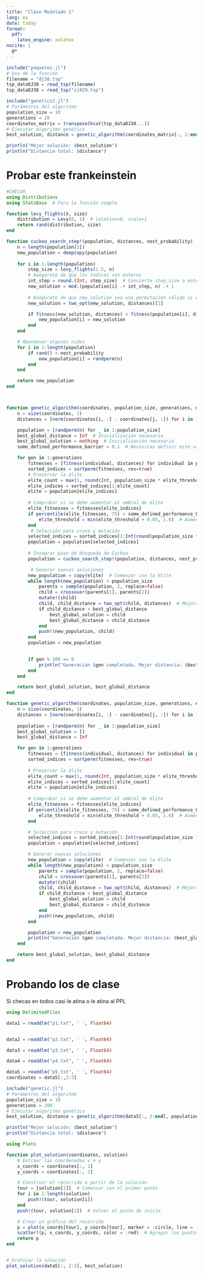 ```yaml
---
title: "Clase Modelado 1"
lang: es
date: today
format:
  pdf:
    latex_engine: xelatex
nocite: |
  @*
---
```


```julia
include("paquetes.jl")
# Uso de la función
filename = "dj38.tsp"
tsp_dataDJ38 = read_tsp(filename)
tsp_dataDJ38 = read_tsp("zi929.tsp")

```


```julia
include("genetics2.jl")
# Parámetros del algoritmo
population_size = 10
generations = 20
coordinates_matrix = transpose(hcat(tsp_dataDJ38...))
# Ejecutar algoritmo genético
best_solution, distance = genetic_algorithm(coordinates_matrix[:, 2:end], population_size, generations)

println("Mejor solución: $best_solution")
println("Distancia total: $distance")
```




# Probar este frankeinstein

```julia
#CHECAR
using Distributions
using StatsBase  # Para la función sample

function levy_flights(λ, size)
    distribution = Levy(0, 1)  # location=0, scale=1
    return rand(distribution, size)
end

function cuckoo_search_step!(population, distances, nest_probability)
    n = length(population[1])
    new_population = deepcopy(population)
    
    for i in 1:length(population)
        step_size = levy_flights(1.5, n)
        # Asegúrate de que los índices son enteros
        int_step = round.(Int, step_size)  # Convierte step_size a enteros
        new_solution = mod.(population[i] .+ int_step, n) .+ 1
        
        # Asegúrate de que new_solution sea una permutación válida si es necesario
        new_solution = two_opt(new_solution, distances)[1]

        if fitness(new_solution, distances) > fitness(population[i], distances)
            new_population[i] = new_solution
        end
    end

    # Abandonar algunos nidos
    for i in 1:length(population)
        if rand() < nest_probability
            new_population[i] = randperm(n)
        end
    end

    return new_population
end



function genetic_algorithm(coordinates, population_size, generations, nest_probability=.25, elite_threshold=0.1)
    n = size(coordinates, 1)
    distances = [norm(coordinates[i, :] - coordinates[j, :]) for i in 1:n, j in 1:n]

    population = [randperm(n) for _ in 1:population_size]
    best_global_distance = Inf  # Inicialización necesaria
    best_global_solution = nothing  # Inicialización necesaria
    some_defined_performance_barrier = 0.1  # Necesitas definir este valor apropiadamente

    for gen in 1:generations
        fitnesses = [fitness(individual, distances) for individual in population]
        sorted_indices = sortperm(fitnesses, rev=true)
        # Preservar la élite
        elite_count = max(1, round(Int, population_size * elite_threshold))
        elite_indices = sorted_indices[1:elite_count]
        elite = population[elite_indices]
        
        # Comprobar si se debe aumentar el umbral de élite
        elite_fitnesses = fitnesses[elite_indices]
        if percentile(elite_fitnesses, 75) > some_defined_performance_barrier
            elite_threshold = min(elite_threshold + 0.05, 1.0)  # Aumentar el umbral, hasta un máximo de 1.0
        end
         # Selección para cruce y mutación
        selected_indices = sorted_indices[1:Int(round(population_size * 0.5))]
        population = population[selected_indices]
        
        # Integrar paso de búsqueda de Cuckoo
        population = cuckoo_search_step!(population, distances, nest_probability)

         # Generar nuevas soluciones
        new_population = copy(elite)  # Comenzar con la élite
        while length(new_population) < population_size
            parents = sample(population, 2, replace=false)
            child = crossover(parents[1], parents[2])  
            mutate!(child)  
            child, child_distance = two_opt(child, distances)  # Mejorar con 2-opt
            if child_distance < best_global_distance
                best_global_solution = child
                best_global_distance = child_distance
            end
            push!(new_population, child)
        end
        population = new_population

        
        if gen % 100 == 0
            println("Generación $gen completada. Mejor distancia: $best_global_distance")
        end
    end

    return best_global_solution, best_global_distance
end


```


```julia
function genetic_algorithm(coordinates, population_size, generations, elite_threshold=10)
    n = size(coordinates, 1)
    distances = [norm(coordinates[i, :] - coordinates[j, :]) for i in 1:n, j in 1:n]
    
    population = [randperm(n) for _ in 1:population_size]
    best_global_solution = []
    best_global_distance = Inf

    for gen in 1:generations
        fitnesses = [fitness(individual, distances) for individual in population]
        sorted_indices = sortperm(fitnesses, rev=true)
        
        # Preservar la élite
        elite_count = max(1, round(Int, population_size * elite_threshold))
        elite_indices = sorted_indices[1:elite_count]
        elite = population[elite_indices]
        
        # Comprobar si se debe aumentar el umbral de élite
        elite_fitnesses = fitnesses[elite_indices]
        if percentile(elite_fitnesses, 75) > some_defined_performance_barrier
            elite_threshold = min(elite_threshold + 0.05, 1.0)  # Aumentar el umbral, hasta un máximo de 1.0
        end

        # Selección para cruce y mutación
        selected_indices = sorted_indices[1:Int(round(population_size * 0.5))]
        population = population[selected_indices]

        # Generar nuevas soluciones
        new_population = copy(elite)  # Comenzar con la élite
        while length(new_population) < population_size
            parents = sample(population, 2, replace=false)
            child = crossover(parents[1], parents[2])  
            mutate!(child)  
            child, child_distance = two_opt(child, distances)  # Mejorar con 2-opt
            if child_distance < best_global_distance
                best_global_solution = child
                best_global_distance = child_distance
            end
            push!(new_population, child)
        end

        population = new_population
        println("Generación $gen completada. Mejor distancia: $best_global_distance")
    end

    return best_global_solution, best_global_distance
end

```

# Probando los de clase

Si checas en todos casi le atina o le atina al PPL

```julia
using DelimitedFiles

data1 = readdlm("p1.txt", ' ', Float64)


data2 = readdlm("p2.txt", ' ', Float64)

data3 = readdlm("p3.txt", ' ', Float64)

data4 = readdlm("p4.txt", ' ', Float64)

data5 = readdlm("p5.txt", ' ', Float64)
coordinates = data5[:,2:3]

```

```julia
include("genetic.jl")
# Parámetros del algoritmo
population_size = 10
generations = 200
# Ejecutar algoritmo genético
best_solution, distance = genetic_algorithm(data5[:, 2:end], population_size, generations)

println("Mejor solución: $best_solution")
println("Distancia total: $distance")

```


```julia
using Plots

function plot_solution(coordinates, solution)
    # Extraer las coordenadas x e y
    x_coords = coordinates[:, 1]
    y_coords = coordinates[:, 2]

    # Construir el recorrido a partir de la solución
    tour = [solution[1]]  # Comenzar con el primer punto
    for i in 2:length(solution)
        push!(tour, solution[i])
    end
    push!(tour, solution[1])  # Volver al punto de inicio

    # Crear un gráfico del recorrido
    p = plot(x_coords[tour], y_coords[tour], marker = :circle, line = (:blue, 1), legend = false)
    scatter!(p, x_coords, y_coords, color = :red)  # Agregar los puntos
    return p
end


# Graficar la solución
plot_solution(data5[:, 2:3], best_solution)


```